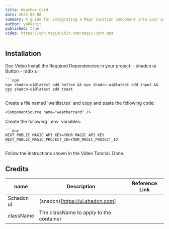 ```yaml
---
title: Weather Card
date: 2024-08-08
summary: A guide for integrating a Maps location component into your project. Using Openweather API.
author: yakkshit
published: true
video: https://cdn.magicuikit.com/magic-card.mp4
---
```


<ComponentPreview name="WeatherCard-demo" />

## Installation

<Tabs defaultValue="doc">

<TabsList>
  <TabsTrigger value="doc">Doc</TabsTrigger>
  <TabsTrigger value="video">Video</TabsTrigger>
</TabsList>

<TabsContent value="doc">

<Steps>
  <Step>
  Install the Required Dependencies in your project:
    - shadcn ui Button
    - radix ui

    ```npm
    npx shadcn-ui@latest add button && npx shadcn-ui@latest add input && npx shadcn-ui@latest add toast
    ```
  </Step>
  
  <Step>
    Create a file named `waitlist.tsx` and copy and paste the following code:

    <ComponentSource name="weathercard" />

  </Step>
  
  <Step>
  Create the following `.env` variables:

    ```env
    NEXT_PUBLIC_MAGIC_API_KEY=YOUR_MAGIC_API_KEY
    NEXT_PUBLIC_MAGIC_PROJECT_ID=YOUR_MAGIC_PROJECT_ID
    ```
  </Step>
</Steps>

</TabsContent>

<TabsContent value="video">

<Steps>
  <Step>
  Follow the instructions shown in the Video Tutorial.
  <VideoEmbed src="https://cdn.magicuikit.com/magic-card.mp4" />
  </Step>
  <Step>Done.</Step>
</Steps>

</TabsContent>

</Tabs>

## Credits

| name      | Description                             | Reference Link      |
| --------- | --------------------------------------- |---------------------|
| Schadcn ui| (snadcn)[https://ui.shadcn.com]         |                     |
| className | The className to apply to the container |                     |


<SupportOverlay videoSrc="https://www.youtube.com/embed/uAOx1611_iw?si=EaKMn3bknh8yWJ0G&amp;controls=0" supportLink="https://cedzlabs.com/payments" />
